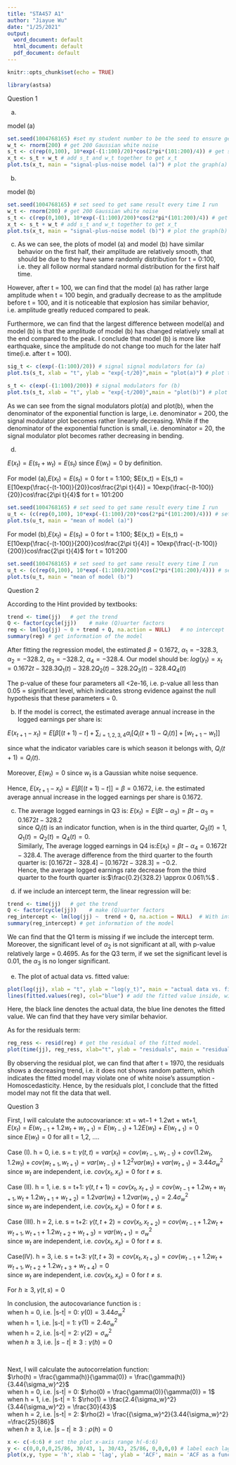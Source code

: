 ```yaml
---
title: "STA457 A1"
author: "Jiayue Wu"
date: "1/25/2021"
output:
  word_document: default
  html_document: default
  pdf_document: default
---
```


```r
knitr::opts_chunk$set(echo = TRUE)
```


```r
library(astsa)
```


Question 1

(a)

model (a)

```r
set.seed(1004768165) #set my student number to be the seed to ensure get the same result every time I run
w_t <- rnorm(200) # get 200 Gaussian white noise 
s_t <- c(rep(0,100), 10*exp(-(1:100)/20)*cos(2*pi*(101:200)/4)) # get s_t as question needed
x_t <- s_t + w_t # add s_t and w_t together to get x_t
plot.ts(x_t, main = "signal-plus-noise model (a)") # plot the graph(a)
```
(b)

model (b)

```r
set.seed(1004768165) # set seed to get same result every time I run
w_t <- rnorm(200) # get 200 Gaussian white noise 
s_t <- c(rep(0,100), 10*exp(-(1:100)/200)*cos(2*pi*(101:200)/4)) # get s_t with denominator 200
x_t <- s_t + w_t # add s_t and w_t together to get x_t
plot.ts(x_t, main = "signal-plus-noise model (b)") # plot the graph(b)
```


(c)
As we can see, the plots of model (a) and model (b) have similar behavior on the first half, their amplitude are relatively smooth, that should be due to they have same randomly distribution for t = 0:100, i.e. they all follow normal standard normal distribution for the first half time. 

However, after t = 100, we can find that the model (a) has rather large amplitude when t = 100 begin, and gradually decrease to as the amplitude before t = 100, and it is noticeable that explosion has similar behavior, i.e. amplitude greatly reduced compared to peak.

Furthermore, we can find that the largest difference between model(a) and model (b) is that the amplitude of model (b) has changed relatively small at the end compared to the peak. I conclude that model (b) is more like earthquake, since the amplitude do not change too much for the later half time(i.e. after t = 100).


```r
sig_t <- c(exp(-(1:100)/20)) # signal signal modulators for (a)
plot.ts(s_t, xlab = "t", ylab = "exp{-t/20}",main = "plot(a)") # plot the signal modulators
```

```r
s_t <- c(exp(-(1:100)/200)) # signal modulators for (b)
plot.ts(s_t, xlab = "t", ylab = "exp{-t/200}",main = "plot(b)") # plot the signal modulators
```

As we can see from the signal modulators plot(a) and plot(b), when the denominator of the exponential function is large, i.e. denominator = 200, the signal modulator plot becomes rather linearly decreasing. While if the denominator of the exponential function is small, i.e. denominator = 20, the signal modulator plot becomes rather decreasing in bending.


(d)

$E(x_t) = E(s_t + w_t) = E(s_t)$ since $E(w_t) = 0$ by definition. 

For model (a),$E(x_t) = E(s_t) = 0$ for t = 1:100; 
$E(x_t) = E(s_t) = E[10exp{\frac{-(t-100)}{20}}cos\frac{2\pi t}{4}] = 10exp{\frac{-(t-100)}{20}}cos\frac{2\pi t}{4}$ for t = 101:200

```r
set.seed(1004768165) # set seed to get same result every time I run
u_t <- (c(rep(0,100), 10*exp(-(1:100)/20)*cos(2*pi*(101:200)/4))) # set up mean function, while E(w_t)= 0, and for the first 100 t, numerator = 0, hence the mean also = 0  
plot.ts(u_t, main = "mean of model (a)")
```

For model (b),$E(x_t) = E(s_t) = 0$ for t = 1:100; 
$E(x_t) = E(s_t) = E[10exp{\frac{-(t-100)}{200}}cos\frac{2\pi t}{4}] = 10exp{\frac{-(t-100)}{200}}cos\frac{2\pi t}{4}$ for t = 101:200

```r
set.seed(1004768165) # set seed to get same result every time I run
u_t <- (c(rep(0,100), 10*exp(-(1:100)/200)*cos(2*pi*(101:200)/4))) # set up mean function, while E(w_t)= 0, and for the first 100 t, numerator = 0, hence the mean also = 0
plot.ts(u_t, main = "mean of model (b)")
```


Question 2

According to the Hint provided by textbooks:

```r
trend <- time(jj)   # get the trend
Q <- factor(cycle(jj))    # make (Q)uarter factors
reg <- lm(log(jj) ~ 0 + trend + Q, na.action = NULL)   # no intercept
summary(reg) # get information of the model
``` 

After fitting the regression model, the estimated $\beta = 0.1672$, $\alpha_1 = -328.3$, $\alpha_2 = -328.2$, $\alpha_3 = -328.2$, $\alpha_4 = -328.4$. 
Our model should be: $log(y_t) = x_t = 0.1672t - 328.3Q_1(t) - 328.2Q_2(t) - 328.2Q_3(t) - 328.4Q_4(t)$

The p-value of these four parameters all <2e-16, i.e. p-value all less than 0.05 = significant level, which indicates strong evidence against the null hypothesis that these parameters = 0.


(b)
If the model is correct, the estimated average annual increase in the logged earnings per share is:

$E(x_{t+1} - x_t) = E[\beta [(t+1)-t] + \sum_{i = 1,2,3,4} \alpha_i[Q_i(t+1)-Q_i(t)]+ [w_{t+1} - w_t]]$

since what the indicator variables care is which season it belongs with, $Q_i(t+1) = Q_i(t)$. 

Moreover, $E(w_t) = 0$ since $w_t$ is a Gaussian white noise sequence.

Hence, $E(x_{t+1} - x_t) = E[\beta[(t+1)-t]] =\beta = 0.1672$, 
i.e. the estimated average annual increase in the logged earnings per share is 0.1672.

(c)
The average logged earnings in Q3 is: $E(x_t) = E(\beta t - \alpha_3) = \beta t - \alpha_3 = 0.1672t - 328.2$ \
since $Q_i(t)$ is an indicator function, when is in the third quarter, $Q_3(t) = 1, Q_1(t) =Q_2(t) =Q_4(t) =0$.\
Similarly, The average logged earnings in Q4 is:$E(x_t) = \beta t - \alpha_4 = 0.1672t - 328.4$.
The average difference from the third quarter to the fourth quarter is: $[0.1672t - 328.4] - [0.1672t - 328.3] = -0.2$.\
Hence, the average logged earnings rate decrease from the third quarter to the fourth quarter is:$\frac{0.2}{328.2} \approx 0.061\%$ .


(d)
if we include an intercept term, the linear regression will be:

```r
trend <- time(jj)   # get the trend
Q <- factor(cycle(jj))    # make (Q)uarter factors
reg_intercept <- lm(log(jj) ~  trend + Q, na.action = NULL)  # With intercept
summary(reg_intercept) # get information of the model
```

We can find that the Q1 term is missing if we include the intercept term. Moreover, the significant level of $\alpha_2$ is not significant at all, with p-value relatively large = 0.4695. As for the Q3 term, if we set the significant level is 0.01, the $\alpha_3$ is no longer significant. 


(e)
The plot of actual data vs. fitted value:

```r
plot(log(jj), xlab = "t", ylab = "log(y_t)", main = "actual data vs. fitted value") # plot the actual data graph
lines(fitted.values(reg), col="blue") # add the fitted value inside, with line blue.
```

Here, the black line denotes the actual data, the blue line denotes the fitted value. We can find that they have very similar behavior. 


As for the residuals term:

```r
reg_ress <- resid(reg) # get the residual of the fitted model.
plot(time(jj), reg_ress, xlab="t", ylab = "residuals", main = "residuals term") # plot the residual graph 
```

By observing the residual plot, we can find that after t = 1970, the residuals shows a decreasing trend, i.e. it does not shows random pattern, which indicates the fitted model may violate one of white noise's assumption - Homoscedasticity. Hence, by the residuals plot, I conclude that the fitted model may not fit the data that well.
\


Question 3

First, I will calculate the autocovariance:
xt = wt−1 + 1.2wt + wt+1,\
$E(x_t) = E(w_{t-1} + 1.2w_t + w_{t+1}) = E(w_{t-1}) + 1.2E(w_t) + E(w_{t+1}) = 0$ \
since $E(w_t) = 0$ for all t = 1,2, ....

Case (I). h = 0, i.e. s = t:
$\gamma(t,t) = var(x_t) = cov(w_{t-1}, w_{t-1}) + cov(1.2w_t, 1.2w_t) + cov(w_{t+1}, w_{t+1}) = var(w_{t-1}) + 1.2^2var(w_t) + var(w_{t+1}) =  3.44{\sigma_w}^2$ \
since $w_t$ are independent, i.e. $cov(x_t, x_s) = 0$ for $t \neq s$.

Case (II). h = 1, i.e. s = t+1:
$\gamma(t,t+1) = cov(x_t, x_{t+1}) = cov(w_{t-1} + 1.2w_t + w_{t+1}, w_{t} + 1.2w_{t+1} + w_{t+2}) = 1.2var(w_t) + 1.2var(w_{t+1}) = 2.4{\sigma_w}^2$ \
since $w_t$ are independent, i.e. $cov(x_t, x_s) = 0$ for $t \neq s$.

Case (III). h = 2, i.e. s = t+2:
$\gamma(t,t+2) = cov(x_t, x_{t+2}) = cov(w_{t-1} + 1.2w_t + w_{t+1}, w_{t+1} + 1.2w_{t+2} + w_{t+3}) =  var(w_{t+1}) = {\sigma_w}^2$ \
since $w_t$ are independent, i.e. $cov(x_t, x_s) = 0$ for $t \neq s$.

Case(IV). h = 3, i.e. s = t+3:
$\gamma(t,t+3) = cov(x_t, x_{t+3}) = cov(w_{t-1} + 1.2w_t + w_{t+1}, w_{t+2} + 1.2w_{t+3} + w_{t+4}) = 0$ \
since $w_t$ are independent, i.e. $cov(x_t, x_s) = 0$ for $t \neq s$.

For $h\geq3,\gamma(t,s) = 0$

In conclusion, the autocovariance function is :\
when h = 0, i.e. |s-t| = 0: $\gamma(0) =3.44{\sigma_w}^2$ \
when h = 1, i.e. |s-t| = 1: $\gamma(1) = 2.4{\sigma_w}^2$ \
when h = 2, i.e. |s-t| = 2: $\gamma(2) = {\sigma_w}^2$ \
when $h \geq 3$, i.e. $|s-t|  \geq3: \gamma(h)= 0$ \

\

Next, I will calculate the autocorrelation function:\
$\rho(h) = \frac{\gamma(h)}{\gamma(0)} = \frac{\gamma(h)}{3.44{\sigma_w}^2}$ \
when h = 0, i.e. |s-t| = 0: $\rho(0) = \frac{\gamma(0)}{\gamma(0)} = 1$ \
when h = 1, i.e. |s-t| = 1: $\rho(1) = \frac{2.4{\sigma_w}^2}{3.44{\sigma_w}^2} = \frac{30}{43}$ \
when h = 2, i.e. |s-t| = 2: $\rho(2) = \frac{{\sigma_w}^2}{3.44{\sigma_w}^2} =\frac{25}{86}$ \
when $h \geq 3$, i.e. $|s-t|  \geq3: \rho(h)= 0$ \

```r
x <- c(-6:6) # set the plot x-axis range h(-6:6)
y <- c(0,0,0,0,25/86, 30/43, 1, 30/43, 25/86, 0,0,0,0) # label each lag
plot(x,y, type = 'h', xlab = 'lag', ylab = 'ACF', main = 'ACF as a function of h') # plot the graph

```


